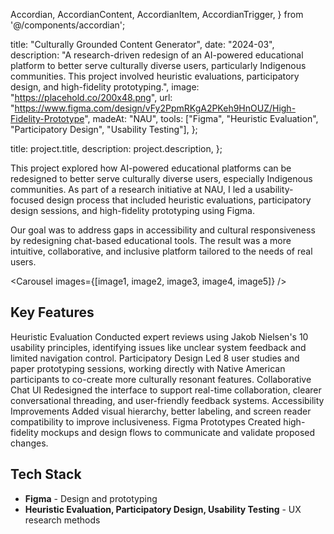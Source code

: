   Accordian,
  AccordianContent,
  AccordianItem,
  AccordianTrigger,
} from '@/components/accordian';


  title: "Culturally Grounded Content Generator",
  date: "2024-03",
  description:
    "A research-driven redesign of an AI-powered educational platform to better serve culturally diverse users, particularly Indigenous communities. This project involved heuristic evaluations, participatory design, and high-fidelity prototyping.",
  image: "https://placehold.co/200x48.png",
  url: "https://www.figma.com/design/vFy2PpmRKgA2PKeh9HnOUZ/High-Fidelity-Prototype",
  madeAt: "NAU",
  tools: ["Figma", "Heuristic Evaluation", "Participatory Design", "Usability Testing"],
};

  title: project.title,
  description: project.description,
};


This project explored how AI-powered educational platforms can be redesigned to better serve culturally diverse users, especially Indigenous communities. As part of a research initiative at NAU, I led a usability-focused design process that included heuristic evaluations, participatory design sessions, and high-fidelity prototyping using Figma.

Our goal was to address gaps in accessibility and cultural responsiveness by redesigning chat-based educational tools. The result was a more intuitive, collaborative, and inclusive platform tailored to the needs of real users.

<Carousel images={[image1, image2, image3, image4, image5]} />

## Key Features

<Accordian as="dl">
  <AccordianItem>
    <AccordianTrigger as="dt">
      Heuristic Evaluation
    </AccordianTrigger>
    <AccordianContent as="dd">
      Conducted expert reviews using Jakob Nielsen's 10 usability principles, identifying issues like unclear system feedback and limited navigation control.
    </AccordianContent>
  </AccordianItem>
  <AccordianItem>
    <AccordianTrigger as="dt">
      Participatory Design
    </AccordianTrigger>
    <AccordianContent as="dd">
      Led 8 user studies and paper prototyping sessions, working directly with Native American participants to co-create more culturally resonant features.
    </AccordianContent>
  </AccordianItem>
  <AccordianItem>
    <AccordianTrigger as="dt">
      Collaborative Chat UI
    </AccordianTrigger>
    <AccordianContent as="dd">
      Redesigned the interface to support real-time collaboration, clearer conversational threading, and user-friendly feedback systems.
    </AccordianContent>
  </AccordianItem>
  <AccordianItem>
    <AccordianTrigger as="dt">
      Accessibility Improvements
    </AccordianTrigger>
    <AccordianContent as="dd">
      Added visual hierarchy, better labeling, and screen reader compatibility to improve inclusiveness.
    </AccordianContent>
  </AccordianItem>
  <AccordianItem>
    <AccordianTrigger as="dt">
      Figma Prototypes
    </AccordianTrigger>
    <AccordianContent as="dd">
      Created high-fidelity mockups and design flows to communicate and validate proposed changes.
    </AccordianContent>
  </AccordianItem>
</Accordian>

## Tech Stack

- **Figma** - Design and prototyping
- **Heuristic Evaluation, Participatory Design, Usability Testing** - UX research methods
